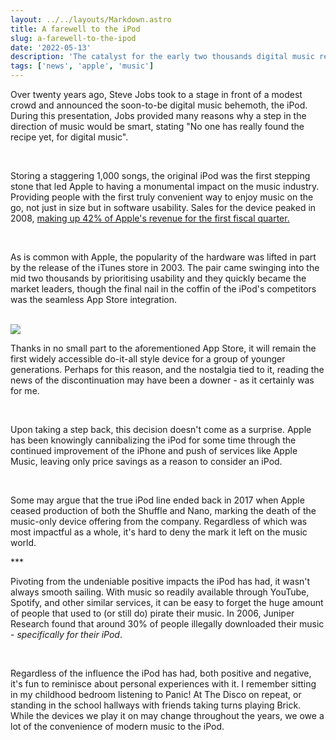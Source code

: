 ```yaml
---
layout: ../../layouts/Markdown.astro
title: A farewell to the iPod
slug: a-farewell-to-the-ipod
date: '2022-05-13'
description: 'The catalyst for the early two thousands digital music revolution, the iPod, has reached end of life. Apple announced on the 10th of May 2022 that the current iteration of the iPod touch would be available while supplies last. Currently in its seventh major iteration, the industry changing device will leave a legacy rivaled by few.'
tags: ['news', 'apple', 'music']
---
```


Over twenty years ago, Steve Jobs took to a stage in front of a modest crowd and announced the soon-to-be digital music behemoth, the iPod. During this presentation, Jobs provided many reasons why a step in the direction of music would be smart, stating "No one has really found the recipe yet, for digital music".

<br />

Storing a staggering 1,000 songs, the original iPod was the first stepping stone that led Apple to having a monumental impact on the music industry. Providing people with the first truly convenient way to enjoy music on the go, not just in size but in software usability. Sales for the device peaked in 2008, <a href="https://en.wikipedia.org/wiki/IPod#Sales" target="_blank" rel="noopener noreferrer" class="underline text-nord-350 hover:text-nord-375">making up 42% of Apple's revenue for the first fiscal quarter.</a>

<br />

As is common with Apple, the popularity of the hardware was lifted in part by the release of the iTunes store in 2003. The pair came swinging into the mid two thousands by prioritising usability and they quickly became the market leaders, though the final nail in the coffin of the iPod's competitors was the seamless App Store integration.

<br />

<img class="rounded-md" src="/images/apple-lineup.jpg" />

<br />

Thanks in no small part to the aforementioned App Store, it will remain the first widely accessible do-it-all style device for a group of younger generations. Perhaps for this reason, and the nostalgia tied to it, reading the news of the discontinuation may have been a downer - as it certainly was for me.

<br />

Upon taking a step back, this decision doesn't come as a surprise. Apple has been knowingly cannibalizing the iPod for some time through the continued improvement of the iPhone and push of services like Apple Music, leaving only price savings as a reason to consider an iPod.

<br />

Some may argue that the true iPod line ended back in 2017 when Apple ceased production of both the Shuffle and Nano, marking the death of the music-only device offering from the company. Regardless of which was most impactful as a whole, it's hard to deny the mark it left on the music world.

<div className='flex items-center justify-center font-light text-center text-4xl text-gray-400 mt-8 mb-4'>***</div>

Pivoting from the undeniable positive impacts the iPod has had, it wasn't always smooth sailing. With music so readily available through YouTube, Spotify, and other similar services, it can be easy to forget the huge amount of people that used to (or still do) pirate their music. In 2006, Juniper Research found that around 30% of people illegally downloaded their music - <em>specifically for their iPod</em>.

<br />

Regardless of the influence the iPod has had, both positive and negative, it's fun to reminisce about personal experiences with it. I remember sitting in my childhood bedroom listening to Panic! At The Disco on repeat, or standing in the school hallways with friends taking turns playing Brick. While the devices we play it on may change throughout the years, we owe a lot of the convenience of modern music to the iPod.
